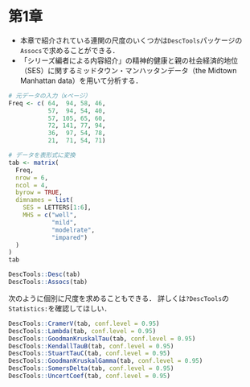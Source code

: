 # 第1章

- 本章で紹介されている連関の尺度のいくつかは`DescTools`パッケージの`Assocs`で求めることができる．
- 「シリーズ編者による内容紹介」の精神的健康と親の社会経済的地位（SES）に関するミッドタウン・マンハッタンデータ（the Midtown Manhattan data）を用いて分析する．

```r
# 元データの入力（xページ）
Freq <- c( 64,  94, 58, 46,
           57,  94, 54, 40,
           57, 105, 65, 60,
           72, 141, 77, 94,
           36,  97, 54, 78,
           21,  71, 54, 71)

# データを表形式に変換
tab <- matrix(
  Freq,
  nrow = 6,
  ncol = 4,
  byrow = TRUE,
  dimnames = list(
    SES = LETTERS[1:6],
    MHS = c("well",
            "mild",
            "modelrate",
            "impared")
  )
)
tab
```


```r
DescTools::Desc(tab)
DescTools::Assocs(tab)
```

次のように個別に尺度を求めることもできる．
詳しくは`?DescTools`の`Statistics:`を確認してほしい．

```r
DescTools::CramerV(tab, conf.level = 0.95)
DescTools::Lambda(tab, conf.level = 0.95)
DescTools::GoodmanKruskalTau(tab, conf.level = 0.95)
DescTools::KendallTauB(tab, conf.level = 0.95)
DescTools::StuartTauC(tab, conf.level = 0.95)
DescTools::GoodmanKruskalGamma(tab, conf.level = 0.95)
DescTools::SomersDelta(tab, conf.level = 0.95)
DescTools::UncertCoef(tab, conf.level = 0.95)
```



